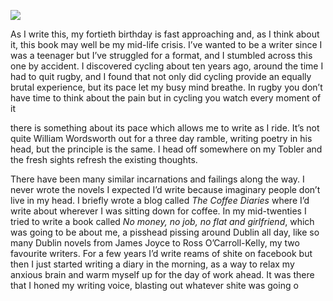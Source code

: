 ![](images/sunrise_poolbeg_2023-02-05%20at%2010.54.23.jpeg)

As I write this, my fortieth birthday is fast approaching and, as I think about it, this book may well be my mid-life crisis. I've wanted to be a writer since I was a teenager but I've struggled for a format, and I stumbled across this one by accident. I discovered cycling about ten years ago, around the time I had to quit rugby, and I found that not only did cycling provide an equally brutal experience, but its pace let my busy mind breathe. In rugby you don't have time to think about the pain but in cycling you watch every moment of it

there is something about its pace which allows me to write as I ride. It's not quite William Wordsworth out for a three day ramble, writing poetry in his head, but the principle is the same. I head off somewhere on my Tobler and the fresh sights refresh the existing thoughts.

There have been many similar incarnations and failings along the way. I never wrote the novels I expected I'd write because imaginary people don't live in my head. I briefly wrote a blog called *The Coffee Diaries* where I'd write about wherever I was sitting down for coffee. In my mid-twenties I tried to write a book called *No money, no job, no flat and girlfriend*, which was going to be about me, a pisshead pissing around Dublin all day, like so many Dublin novels from James Joyce to Ross O'Carroll-Kelly, my two favourite writers. For a few years I'd write reams of shite on facebook but then I just started writing a diary in the morning, as a way to relax my anxious brain and warm myself up for the day of work ahead. It was there that I honed my writing voice, blasting out whatever shite was going o

